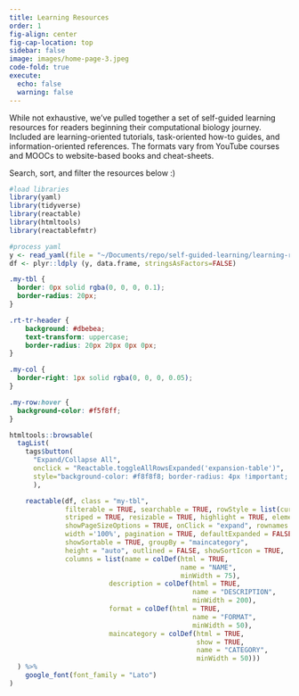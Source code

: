 ```yaml
---
title: Learning Resources
order: 1
fig-align: center
fig-cap-location: top
sidebar: false
image: images/home-page-3.jpeg
code-fold: true
execute:
  echo: false
  warning: false
---
```


While not exhaustive, we’ve pulled together a set of self-guided learning resources for readers beginning their computational biology journey. Included are learning-oriented tutorials, task-oriented how-to guides, and information-oriented references. The formats vary from YouTube courses and MOOCs to website-based books and cheat-sheets.


Search, sort, and filter the resources below :)


```r
#load libraries
library(yaml)
library(tidyverse)
library(reactable)
library(htmltools)
library(reactablefmtr)

#process yaml
y <- read_yaml(file = "~/Documents/repo/self-guided-learning/learning-resources.yaml")
df <- plyr::ldply (y, data.frame, stringsAsFactors=FALSE)
```


```css
.my-tbl {
  border: 0px solid rgba(0, 0, 0, 0.1);
  border-radius: 20px;
}

.rt-tr-header {
    background: #dbebea;
    text-transform: uppercase;
    border-radius: 20px 20px 0px 0px;
}

.my-col {
  border-right: 1px solid rgba(0, 0, 0, 0.05);
}

.my-row:hover {
  background-color: #f5f8ff;
}
```

```r
htmltools::browsable(
  tagList(
    tags$button(
      "Expand/Collapse All",
      onclick = "Reactable.toggleAllRowsExpanded('expansion-table')", 
      style="background-color: #f8f8f8; border-radius: 4px !important; border: 1; absolute: right"
      ),

    reactable(df, class = "my-tbl",
              filterable = TRUE, searchable = TRUE, rowStyle = list(cursor = "pointer"),
              striped = TRUE, resizable = TRUE, highlight = TRUE, elementId = "expansion-table",
              showPageSizeOptions = TRUE, onClick = "expand", rownames = FALSE,
              width ='100%', pagination = TRUE, defaultExpanded = FALSE,
              showSortable = TRUE, groupBy = "maincategory",
              height = "auto", outlined = FALSE, showSortIcon = TRUE,
              columns = list(name = colDef(html = TRUE, 
                                           name = "NAME",
                                           minWidth = 75),
                         description = colDef(html = TRUE, 
                                              name = "DESCRIPTION", 
                                              minWidth = 200), 
                         format = colDef(html = TRUE, 
                                              name = "FORMAT", 
                                              minWidth = 50), 
                         maincategory = colDef(html = TRUE, 
                                               show = TRUE,
                                               name = "CATEGORY", 
                                               minWidth = 50)))
  ) %>%
    google_font(font_family = "Lato")
)
```
